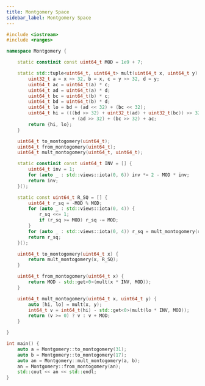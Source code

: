 ```yaml
---
title: Montgomery Space
sidebar_label: Montgomery Space
---
```


```cpp
#include <iostream>
#include <ranges>

namespace Montgomery {

    static constinit const uint64_t MOD = 1e9 + 7;

    static std::tuple<uint64_t, uint64_t> mult(uint64_t x, uint64_t y) {
        uint32_t a = x >> 32, b = x, c = y >> 32, d = y;
        uint64_t ac = uint64_t(a) * c;
        uint64_t ad = uint64_t(a) * d;
        uint64_t bc = uint64_t(b) * c;
        uint64_t bd = uint64_t(b) * d;
        uint64_t lo = bd + (ad << 32) + (bc << 32);
        uint64_t hi = (((bd >> 32) + uint32_t(ad) + uint32_t(bc)) >> 32)
                        + (ad >> 32) + (bc >> 32) + ac;
        return {hi, lo};
    }

    uint64_t to_montogomery(uint64_t);
    uint64_t from_montogomery(uint64_t);
    uint64_t mult_montogomery(uint64_t, uint64_t);

    static constinit const uint64_t INV = [] {
        uint64_t inv = 1;
        for (auto _ : std::views::iota(0, 6)) inv *= 2 - MOD * inv;
        return inv;
    }();

    static const uint64_t R_SQ = [] {
        uint64_t r_sq = -MOD % MOD;
        for (auto _ : std::views::iota(0, 4)) {
            r_sq <<= 1;
            if (r_sq >= MOD) r_sq -= MOD;
        }
        for (auto _ : std::views::iota(0, 4)) r_sq = mult_montogomery(r_sq, r_sq);
        return r_sq;
    }();

    uint64_t to_montogomery(uint64_t x) {
        return mult_montogomery(x, R_SQ);
    }

    uint64_t from_montogomery(uint64_t x) {
        return MOD - std::get<0>(mult(x * INV, MOD));
    }

    uint64_t mult_montogomery(uint64_t x, uint64_t y) {
        auto [hi, lo] = mult(x, y);
        int64_t v = int64_t(hi) - std::get<0>(mult(lo * INV, MOD));
        return (v >= 0) ? v : v + MOD;
    }

}

int main() {
    auto a = Montgomery::to_montogomery(31);
    auto b = Montgomery::to_montogomery(17);
    auto an = Montgomery::mult_montogomery(a, b);
    an = Montgomery::from_montogomery(an);
    std::cout << an << std::endl;
}
```
